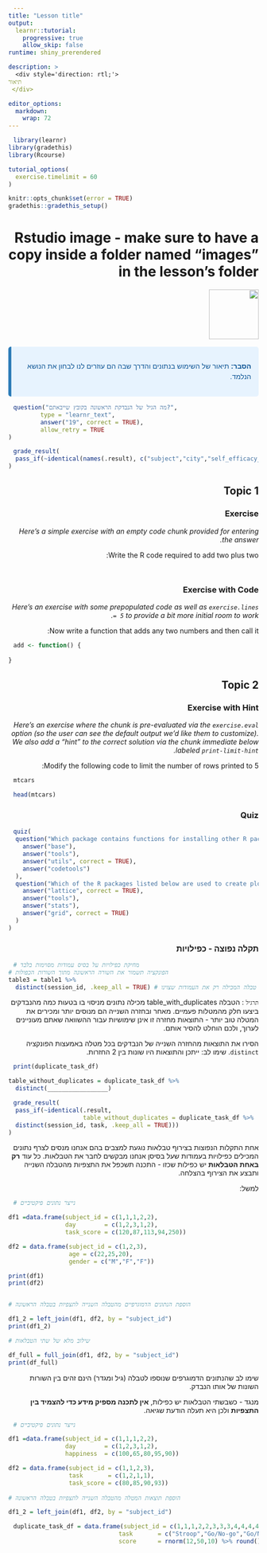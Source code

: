 ```yaml
---
title: "Lesson title" 
output:
  learnr::tutorial:
    progressive: true
    allow_skip: false
runtime: shiny_prerendered  

description: >
  <div style='direction: rtl;'>
תיאור
 </div>

editor_options: 
  markdown: 
    wrap: 72
---
```


<style>
/* General style adjustments */
h1, h2, h3, h4, h5, h6, p {
  direction: rtl;
}

/* Colored text block */
.text-block1 {
  direction: rtl;
  text-align: right;
  background-color: #e7f3fe; /* Light blue background */
  color: #0b5394;            /* Darker blue text */
  padding: 15px;
  border-left: 6px solid #2c7cb8; /* Blue border on the left */
  margin: 15px 0;
  border-radius: 5px;
  font-family: Arial, sans-serif;
  line-height: 1.5;
}

/* Custom styling for code blocks */
pre code {
  background-color: #f4f4f4;
  padding: 10px;
  border-radius: 4px;
  direction: ltr; /* Keep code in LTR direction */
}
</style>

```r
library(learnr)
library(gradethis)
library(Rcourse)

tutorial_options(
  exercise.timelimit = 60
)

knitr::opts_chunk$set(error = TRUE)
gradethis::gradethis_setup()
```

# Rstudio image - make sure to have a copy inside a folder named "images" in the lesson's folder

![](images/Rstudio%20logo.png){width="100"}

::: text-block1
<strong>הסבר:</strong> תיאור של השימוש בנתונים והדרך שבה הם עוזרים לנו לבחון את הנושא הנלמד.
:::

```r
question("מה הגיל של הנבדקת הראשונה בקובץ שייבאתם?",
         type = "learnr_text",
         answer("19", correct = TRUE),
         allow_retry = TRUE
)
```

```r
grade_result(
  pass_if(~identical(names(.result), c("subject","city","self_efficacy_score","gender")))
)
```

## Topic 1

### Exercise

*Here's a simple exercise with an empty code chunk provided for entering the answer.*

Write the R code required to add two plus two:

```r

```

### Exercise with Code

*Here's an exercise with some prepopulated code as well as `exercise.lines = 5` to provide a bit more initial room to work.*

Now write a function that adds any two numbers and then call it:

```r
add <- function() {
  
}
```

## Topic 2

### Exercise with Hint

*Here's an exercise where the chunk is pre-evaluated via the `exercise.eval` option (so the user can see the default output we'd like them to customize). We also add a "hint" to the correct solution via the chunk immediate below labeled `print-limit-hint`.*

Modify the following code to limit the number of rows printed to 5:

```r
mtcars
```

```r
head(mtcars)
```

### Quiz

```r
quiz(
  question("Which package contains functions for installing other R packages?",
    answer("base"),
    answer("tools"),
    answer("utils", correct = TRUE),
    answer("codetools")
  ),
  question("Which of the R packages listed below are used to create plots?",
    answer("lattice", correct = TRUE),
    answer("tools"),
    answer("stats"),
    answer("grid", correct = TRUE)
  )
)
```




### תקלה נפוצה - כפילויות

```r

# מחיקת כפילויות על בסיס עמודות מסוימות בלבד
# הפונקציה תשמור את השורה הראשונה מתוך השורות הכפולות
table3 = table1 %>%
  distinct(session_id, .keep_all = TRUE) # ללא התוספת בסוף הפונקציה התוכנה תחזיר טבלה המכילה רק את העמודות שצוינו

```

`תרגיל` :
הטבלה table_with_duplicates מכילה נתונים מניסוי בו בטעות כמה מהנבדקים ביצעו חלק מהמטלות פעמיים. מאחר ובחזרה השנייה הם מנוסים יותר ומכירים את המטלה טוב יותר - התוצאות מחזרה זו אינן שימושיות עבור ההשוואה שאתם מעוניינים לערוך, ולכם הוחלט להסיר אותם.

הסירו את התוצאות מהחזרה השנייה של הנבדקים בכל מטלה באמעצות הפונקציה `distinct`. שימו לב: ייתכן והתוצאות היו שונות בין 2 החזרות.


```r
print(duplicate_task_df)

table_without_duplicates = duplicate_task_df %>%
  distinct(_________________)

```

```r
grade_result(
  pass_if(~identical(.result, 
                     table_without_duplicates = duplicate_task_df %>%
  distinct(session_id, task, .keep_all = TRUE)))
)
```




אחת התקלות הנפוצות בצירוף טבלאות נוגעת למצבים בהם אנחנו מנסים לצרף נתונים המכילים כפילויות בעמודות שעל בסיסן אנחנו מבקשים לחבר את הטבלאות. כל עוד **רק באחת הטבלאות** יש כפילות שכזו - התכנה תשכפל את התצפיות מהטבלה השנייה ותבצע את הצירוף בהצלחה.

למשל:

```r

# נייצר נתונים פיקטיביים

df1 =data.frame(subject_id = c(1,1,1,2,2),
                day        = c(1,2,3,1,2),
                task_score = c(120,87,113,94,250)) 

df2 = data.frame(subject_id = c(1,2,3),
                 age = c(22,25,20),
                 gender = c("M","F","F"))

print(df1)
print(df2)


# הוספת הנתונים הדמוגרפיים מהטבלה השנייה לתצפיות בטבלה הראשונה

df1_2 = left_join(df1, df2, by = "subject_id")
print(df1_2)

# שילוב מלא של שתי הטבלאות

df_full = full_join(df1, df2, by = "subject_id")
print(df_full)
```

שימו לב שהנתונים הדמוגרפים שנוספו לטבלה (גיל ומגדר) הינם זהים בין השורות השונות של אותו הנבדק.




מנגד - כשבשתי הטבלאות יש כפילות, **אין לתכנה מספיק מידע כדי להצמיד בין התצפיות** ולכן היא תעלה הודעת שגיאה.


```r

# נייצר נתונים פיקטיביים

df1 =data.frame(subject_id = c(1,1,1,2,2),
                day        = c(1,2,3,1,2),
                happiness  = c(100,65,80,95,90)) 

df2 = data.frame(subject_id = c(1,1,2,3),
                 task       = c(1,2,1,1),
                 task_score = c(80,85,90,93))
                 
# הוספת תוצאות המטלה מהטבלה השנייה לתצפיות בטבלה הראשונה

df1_2 = left_join(df1, df2, by = "subject_id")

```




```r
duplicate_task_df = data.frame(subject_id = c(1,1,1,2,2,3,3,3,4,4,4,4),
                               task       = c("Stroop","Go/No-go","Go/No-go","Stroop","Go/No-go","Stroop","Stroop","Go/No-go","Stroop","Stroop","Go/No-go","Go/No-go" ),
                               score      = rnorm(12,50,10) %>% round())
```
